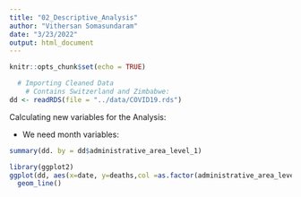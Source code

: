 ```yaml
---
title: "02_Descriptive_Analysis"
author: "Vithersan Somasundaram"
date: "3/23/2022"
output: html_document
---
```


```r
knitr::opts_chunk$set(echo = TRUE)
```

```r
  # Importing Cleaned Data
    # Contains Switzerland and Zimbabwe:
dd <- readRDS(file = "../data/COVID19.rds")
```

Calculating new variables for the Analysis:

* We need month variables:
```r

summary(dd. by = dd$administrative_area_level_1)

```



```r
library(ggplot2)
ggplot(dd, aes(x=date, y=deaths,col =as.factor(administrative_area_level_1)))+
  geom_line()
```



